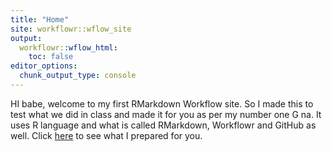 ```yaml
---
title: "Home"
site: workflowr::wflow_site
output:
  workflowr::wflow_html:
    toc: false
editor_options:
  chunk_output_type: console
---
```


HI babe, welcome to my first RMarkdown Workflow site.
So I made this to test what we did in class and made it for you as per my number one G na.
It uses R language and what is called RMarkdown, Workflowr and GitHub as well.
Click [here](Love.html) to see what I prepared for you. 
